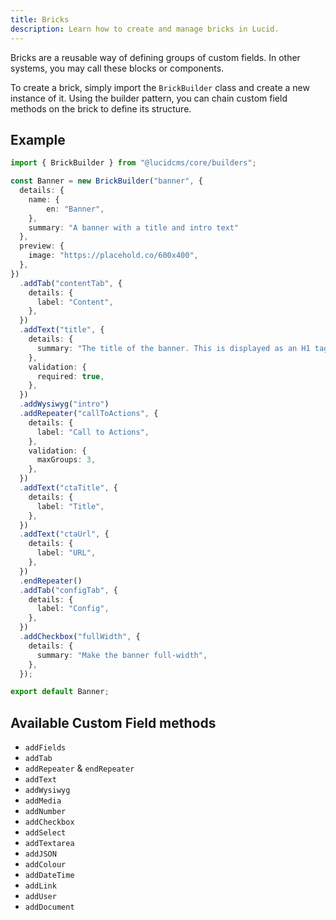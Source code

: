 ```yaml
---
title: Bricks
description: Learn how to create and manage bricks in Lucid.
---
```


Bricks are a reusable way of defining groups of custom fields. In other systems, you may call these blocks or components.

To create a brick, simply import the `BrickBuilder` class and create a new instance of it. Using the builder pattern, you can chain custom field methods on the brick to define its structure.

## Example

```ts title="bricks/banner-brick.ts"
import { BrickBuilder } from "@lucidcms/core/builders";

const Banner = new BrickBuilder("banner", {
  details: {
    name: {
        en: "Banner",
    },
    summary: "A banner with a title and intro text"
  },
  preview: {
    image: "https://placehold.co/600x400",
  },
})
  .addTab("contentTab", {
    details: {
      label: "Content",
    },
  })
  .addText("title", {
    details: {
      summary: "The title of the banner. This is displayed as an H1 tag.",
    },
    validation: {
      required: true,
    },
  })
  .addWysiwyg("intro")
  .addRepeater("callToActions", {
    details: {
      label: "Call to Actions",
    },
    validation: {
      maxGroups: 3,
    },
  })
  .addText("ctaTitle", {
    details: {
      label: "Title",
    },
  })
  .addText("ctaUrl", {
    details: {
      label: "URL",
    },
  })
  .endRepeater()
  .addTab("configTab", {
    details: {
      label: "Config",
    },
  })
  .addCheckbox("fullWidth", {
    details: {
      summary: "Make the banner full-width",
    },
  });

export default Banner;
```

## Available Custom Field methods

- `addFields`
- `addTab`
- `addRepeater` & `endRepeater`
- `addText`
- `addWysiwyg`
- `addMedia`
- `addNumber`
- `addCheckbox`
- `addSelect`
- `addTextarea`
- `addJSON`
- `addColour`
- `addDateTime`
- `addLink`
- `addUser`
- `addDocument`
